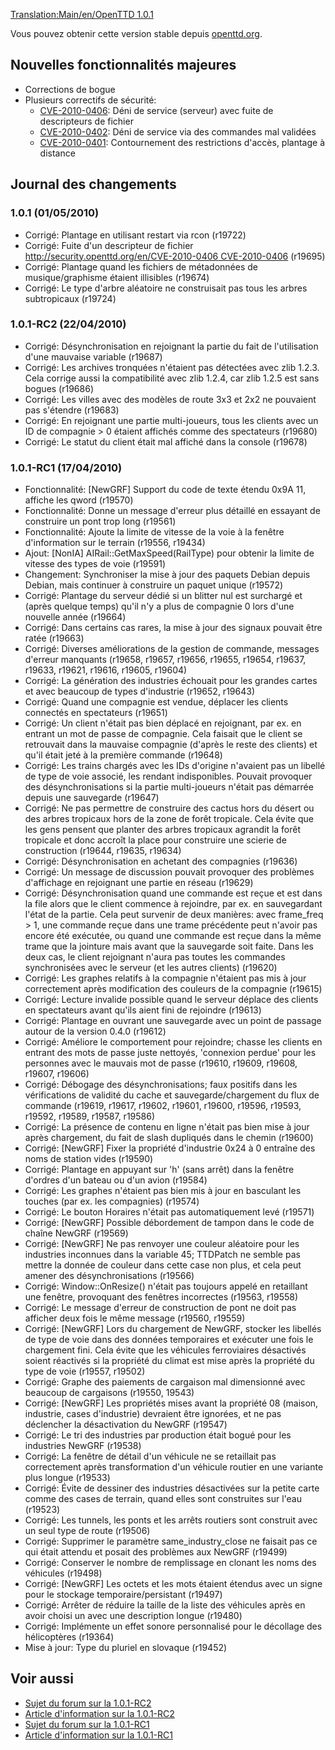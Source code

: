 [[Translation:Main/en/OpenTTD 1.0.1]]
{{fr/Livraison|prec=OpenTTD 1.0.0|suiv=OpenTTD 1.0.2|date=01/05/2010}}

Vous pouvez obtenir cette version stable depuis [http://www.openttd.org/en/download-stable openttd.org].

==Nouvelles fonctionnalités majeures==

* Corrections de bogue
* Plusieurs correctifs de sécurité:
** [http://security.openttd.org/en/CVE-2010-0406 CVE-2010-0406]: Déni de service (serveur) avec fuite de descripteurs de fichier
** [http://security.openttd.org/en/CVE-2010-0402 CVE-2010-0402]: Déni de service via des commandes mal validées
** [http://security.openttd.org/en/CVE-2010-0401 CVE-2010-0401]: Contournement des restrictions d'accès, plantage à distance

==Journal des changements==

===1.0.1 (01/05/2010)===
* Corrigé: Plantage en utilisant restart via rcon (r19722)
* Corrigé: Fuite d'un descripteur de fichier [[http://security.openttd.org/en/CVE-2010-0406 CVE-2010-0406|http://security.openttd.org/en/CVE-2010-0406 CVE-2010-0406]] {{en/Flyspray|3785}} (r19695)
* Corrigé: Plantage quand les fichiers de métadonnées de musique/graphisme étaient illisibles {{en/Flyspray|3774}} (r19674)
* Corrigé: Le type d'arbre aléatoire ne construisait pas tous les arbres subtropicaux {{en/Flyspray|3792}} (r19724)

===1.0.1-RC2 (22/04/2010)===
* Corrigé: Désynchronisation en rejoignant la partie du fait de l'utilisation d'une mauvaise variable (r19687)
* Corrigé: Les archives tronquées n'étaient pas détectées avec zlib 1.2.3. Cela corrige aussi la compatibilité avec zlib 1.2.4, car zlib 1.2.5 est sans bogues (r19686)
* Corrigé: Les villes avec des modèles de route 3x3 et 2x2 ne pouvaient pas s'étendre (r19683)
* Corrigé: En rejoignant une partie multi-joueurs, tous les clients avec un ID de compagnie > 0 étaient affichés comme des spectateurs {{en/Flyspray|3775}} (r19680)
* Corrigé: Le statut du client était mal affiché dans la console (r19678)

===1.0.1-RC1 (17/04/2010)===
* Fonctionnalité: [NewGRF] Support du code de texte étendu 0x9A 11, affiche les qword (r19570)
* Fonctionnalité: Donne un message d'erreur plus détaillé en essayant de construire un pont trop long (r19561)
* Fonctionnalité: Ajoute la limite de vitesse de la voie à la fenêtre d'information sur le terrain (r19556, r19434)
* Ajout: [NonIA] AIRail::GetMaxSpeed(RailType) pour obtenir la limite de vitesse des types de voie (r19591)
* Changement: Synchroniser la mise à jour des paquets Debian depuis Debian, mais continuer à construire un paquet unique (r19572)
* Corrigé: Plantage du serveur dédié si un blitter nul est surchargé et (après quelque temps) qu'il n'y a plus de compagnie 0 lors d'une nouvelle année {{en/Flyspray|3749}} (r19664)
* Corrigé: Dans certains cas rares, la mise à jour des signaux pouvait être ratée (r19663)
* Corrigé: Diverses améliorations de la gestion de commande, messages d'erreur manquants (r19658, r19657, r19656, r19655, r19654, r19637, r19633, r19621, r19616, r19605, r19604)
* Corrigé: La génération des industries échouait pour les grandes cartes et avec beaucoup de types d'industrie (r19652, r19643)
* Corrigé: Quand une compagnie est vendue, déplacer les clients connectés en spectateurs {{en/Flyspray|3745}} (r19651)
* Corrigé: Un client n'était pas bien déplacé en rejoignant, par ex. en entrant un mot de passe de compagnie. Cela faisait que le client se retrouvait dans la mauvaise compagnie (d'après le reste des clients) et qu'il était jeté à la première commande {{en/Flyspray|3760}} (r19648)
* Corrigé: Les trains chargés avec les IDs d'origine n'avaient pas un libellé de type de voie associé, les rendant indisponibles. Pouvait provoquer des désynchronisations si la partie multi-joueurs n'était pas démarrée depuis une sauvegarde {{en/Flyspray|3768}} (r19647)
* Corrigé: Ne pas permettre de construire des cactus hors du désert ou des arbres tropicaux hors de la zone de forêt tropicale. Cela évite que les gens pensent que planter des arbres tropicaux agrandit la forêt tropicale et donc accroît la place pour construire une scierie de construction {{en/Flyspray|3728}} (r19644, r19635, r19634)
* Corrigé: Désynchronisation en achetant des compagnies (r19636)
* Corrigé: Un message de discussion pouvait provoquer des problèmes d'affichage en rejoignant une partie en réseau {{en/Flyspray|3757}} (r19629)
* Corrigé: Désynchronisation quand une commande est reçue et est dans la file alors que le client commence à rejoindre, par ex. en sauvegardant l'état de la partie. Cela peut survenir de deux manières: avec frame_freq > 1, une commande reçue dans une trame précédente peut n'avoir pas encore été exécutée, ou quand une commande est reçue dans la même trame que la jointure mais avant que la sauvegarde soit faite. Dans les deux cas, le client rejoignant n'aura pas toutes les commandes synchronisées avec le serveur (et les autres clients) (r19620)
* Corrigé: Les graphes relatifs à la compagnie n'étaient pas mis à jour correctement après modification des couleurs de la compagnie {{en/Flyspray|3763}} (r19615)
* Corrigé: Lecture invalide possible quand le serveur déplace des clients en spectateurs avant qu'ils aient fini de rejoindre {{en/Flyspray|3755}} (r19613)
* Corrigé: Plantage en ouvrant une sauvegarde avec un point de passage autour de la version 0.4.0 {{en/Flyspray|3756}} (r19612)
* Corrigé: Améliore le comportement pour rejoindre; chasse les clients en entrant des mots de passe juste nettoyés, 'connexion perdue' pour les personnes avec le mauvais mot de passe (r19610, r19609, r19608, r19607, r19606)
* Corrigé: Débogage des désynchronisations; faux positifs dans les vérifications de validité du cache et sauvegarde/chargement du flux de commande (r19619, r19617, r19602, r19601, r19600, r19596, r19593, r19592, r19589, r19587, r19586)
* Corrigé: La présence de contenu en ligne n'était pas bien mise à jour après chargement, du fait de slash dupliqués dans le chemin (r19600)
* Corrigé: [NewGRF] Fixer la propriété d'industrie 0x24 à 0 entraîne des noms de station vides (r19590)
* Corrigé: Plantage en appuyant sur 'h' (sans arrêt) dans la fenêtre d'ordres d'un bateau ou d'un avion {{en/Flyspray|3744}} (r19584)
* Corrigé: Les graphes n'étaient pas bien mis à jour en basculant les touches (par ex. les compagnies) (r19574)
* Corrigé: Le bouton Horaires n'était pas automatiquement levé {{en/Flyspray|3739}} (r19571)
* Corrigé: [NewGRF] Possible débordement de tampon dans le code de chaîne NewGRF (r19569)
* Corrigé: [NewGRF] Ne pas renvoyer une couleur aléatoire pour les industries inconnues dans la variable 45; TTDPatch ne semble pas mettre la donnée de couleur dans cette case non plus, et cela peut amener des désynchronisations (r19566)
* Corrigé: Window::OnResize() n'était pas toujours appelé en retaillant une fenêtre, provoquant des fenêtres incorrectes {{en/Flyspray|3730}} (r19563, r19558)
* Corrigé: Le message d'erreur de construction de pont ne doit pas afficher deux fois le même message (r19560, r19559)
* Corrigé: [NewGRF] Lors du chargement de NewGRF, stocker les libellés de type de voie dans des données temporaires et exécuter une fois le chargement fini. Cela évite que les véhicules ferroviaires désactivés soient réactivés si la propriété du climat est mise après la propriété du type de voie (r19557, r19502)
* Corrigé: Graphe des paiements de cargaison mal dimensionné avec beaucoup de cargaisons (r19550, 19543)
* Corrigé: [NewGRF] Les propriétés mises avant la propriété 08 (maison, industrie, cases d'industrie) devraient être ignorées, et ne pas déclencher la désactivation du NewGRF {{en/Flyspray|3725}} (r19547)
* Corrigé: Le tri des industries par production était bogué pour les industries NewGRF (r19538)
* Corrigé: La fenêtre de détail d'un véhicule ne se retaillait pas correctement après transformation d'un véhicule routier en une variante plus longue {{en/Flyspray|3720}} (r19533)
* Corrigé: Évite de dessiner des industries désactivées sur la petite carte comme des cases de terrain, quand elles sont construites sur l'eau (r19523)
* Corrigé: Les tunnels, les ponts et les arrêts routiers sont construit avec un seul type de route (r19506)
* Corrigé: Supprimer le paramètre same_industry_close ne faisait pas ce qui était attendu et posait des problèmes aux NewGRF (r19499)
* Corrigé: Conserver le nombre de remplissage en clonant les noms des véhicules {{en/Flyspray|3710}} (r19498)
* Corrigé: [NewGRF] Les octets et les mots étaient étendus avec un signe pour le stockage temporaire/persistant (r19497)
* Corrigé: Arrêter de réduire la taille de la liste des véhicules après en avoir choisi un avec une description longue (r19480)
* Corrigé: Implémente un effet sonore personnalisé pour le décollage des hélicoptères {{en/Flyspray|3668}} (r19364)
* Mise à jour: Type du pluriel en slovaque (r19452)

== Voir aussi ==
*[http://www.tt-forums.net/viewtopic.php?f=29&t=48198 Sujet du forum sur la 1.0.1-RC2]
*[http://www.openttd.org/en/news/125 Article d'information sur la 1.0.1-RC2]
*[http://www.tt-forums.net/viewtopic.php?f=29&t=48143 Sujet du forum sur la 1.0.1-RC1]
*[http://www.openttd.org/en/news/124 Article d'information sur la 1.0.1-RC1]